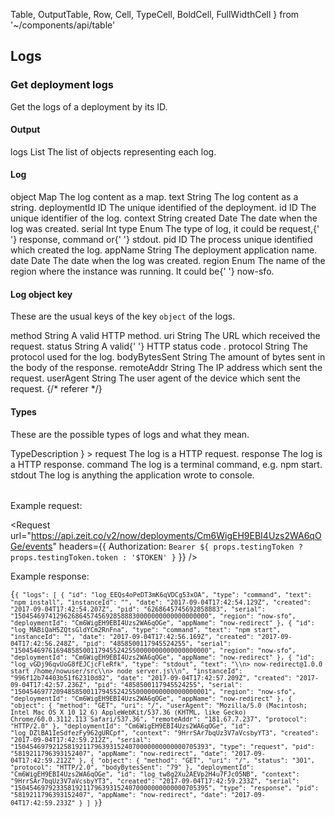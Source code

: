   Table,
  OutputTable,
  Row,
  Cell,
  TypeCell,
  BoldCell,
  FullWidthCell
} from '~/components/api/table'

## Logs

### Get deployment logs

<Endpoint method="GET" url="/v2/now/deployments/:id/events" />

Get the logs of a deployment by its ID.

#### Output

<OutputTable>
  <Row>
    <BoldCell>logs</BoldCell>
    <TypeCell>List</TypeCell>
    <Cell>The list of objects representing each log.</Cell>
  </Row>
</OutputTable>

#### Log

<OutputTable>
  <Row>
    <BoldCell>object</BoldCell>
    <TypeCell>Map</TypeCell>
    <Cell>The log content as a map.</Cell>
  </Row>
  <Row>
    <BoldCell>text</BoldCell>
    <TypeCell>String</TypeCell>
    <Cell>The log content as a string.</Cell>
  </Row>
  <Row>
    <BoldCell>deploymentId</BoldCell>
    <TypeCell>ID</TypeCell>
    <Cell>The unique identified of the deployment.</Cell>
  </Row>
  <Row>
    <BoldCell>id</BoldCell>
    <TypeCell>ID</TypeCell>
    <Cell>The unique identifier of the log.</Cell>
  </Row>
  <Row>
    <BoldCell>context</BoldCell>
    <TypeCell>String</TypeCell>
    <Cell />
  </Row>
  <Row>
    <BoldCell>created</BoldCell>
    <TypeCell>Date</TypeCell>
    <Cell>The date when the log was created.</Cell>
  </Row>
  <Row>
    <BoldCell>serial</BoldCell>
    <TypeCell>Int</TypeCell>
    <Cell />
  </Row>
  <Row>
    <BoldCell>type</BoldCell>
    <TypeCell>Enum</TypeCell>
    <Cell>
      The type of log, it could be <InlineCode>request</InlineCode>,{' '}
      <InlineCode>response</InlineCode>, <InlineCode>command</InlineCode> or{' '}
      <InlineCode>stdout</InlineCode>.
    </Cell>
  </Row>
  <Row>
    <BoldCell>pid</BoldCell>
    <TypeCell>ID</TypeCell>
    <Cell>The process unique identified which created the log.</Cell>
  </Row>
  <Row>
    <BoldCell>appName</BoldCell>
    <TypeCell>String</TypeCell>
    <Cell>The deployment application name.</Cell>
  </Row>
  <Row>
    <BoldCell>date</BoldCell>
    <TypeCell>Date</TypeCell>
    <Cell>The date when the log was created.</Cell>
  </Row>
  <Row>
    <BoldCell>region</BoldCell>
    <TypeCell>Enum</TypeCell>
    <Cell>
      The name of the region where the instance was running. It could be{' '}
      <InlineCode>now-sfo</InlineCode>.
    </Cell>
  </Row>
</OutputTable>

#### Log object key

These are the usual keys of the key `object` of the logs.

<OutputTable>
  <Row>
    <BoldCell>method</BoldCell>
    <TypeCell>String</TypeCell>
    <Cell>A valid HTTP method.</Cell>
  </Row>
  <Row>
    <BoldCell>uri</BoldCell>
    <TypeCell>String</TypeCell>
    <Cell>The URL which received the request.</Cell>
  </Row>
  <Row>
    <BoldCell>status</BoldCell>
    <TypeCell>String</TypeCell>
    <Cell>
      A valid{' '}
      <ExternalLink href="https://en.wikipedia.org/wiki/List_of_HTTP_status_codes">
        HTTP status code
      </ExternalLink>
      .
    </Cell>
  </Row>
  <Row>
    <BoldCell>protocol</BoldCell>
    <TypeCell>String</TypeCell>
    <Cell>The protocol used for the log.</Cell>
  </Row>
  <Row>
    <BoldCell>bodyBytesSent</BoldCell>
    <TypeCell>String</TypeCell>
    <Cell>The amount of bytes sent in the body of the response.</Cell>
  </Row>
  <Row>
    <BoldCell>remoteAddr</BoldCell>
    <TypeCell>String</TypeCell>
    <Cell>The IP address which sent the request.</Cell>
  </Row>
  <Row>
    <BoldCell>userAgent</BoldCell>
    <TypeCell>String</TypeCell>
    <Cell>The user agent of the device which sent the request.</Cell>
  </Row>
  {/* <Row>
    <BoldCell>referer</BoldCell>
    <TypeCell></TypeCell>
    <Cell></Cell>
  </Row> */}
</OutputTable>

#### Types

These are the possible types of logs and what they mean.

<Table
  head={
    <Row>
      <Cell isHead>Type</Cell>
      <FullWidthCell isHead>Description</FullWidthCell>
    </Row>
  }
>
  <Row>
    <BoldCell>request</BoldCell>
    <Cell>The log is a HTTP request.</Cell>
  </Row>
  <Row>
    <BoldCell>response</BoldCell>
    <Cell>The log is a HTTP response.</Cell>
  </Row>
  <Row>
    <BoldCell>command</BoldCell>
    <Cell>
      The log is a terminal command, e.g. <InlineCode>npm start</InlineCode>.
    </Cell>
  </Row>
  <Row>
    <BoldCell>stdout</BoldCell>
    <Cell>The log is anything the application wrote to console.</Cell>
  </Row>
</Table>

<Example>
  Example request:

<Request
  url="https://api.zeit.co/v2/now/deployments/Cm6WigEH9EBI4Uzs2WA6qOGe/events"
  headers={{
    Authorization: `Bearer ${
      props.testingToken ? props.testingToken.token : '$TOKEN'
    }`
  }}
/>

Example response:

  <Code lang="json">{`{
    "logs": [
      {
        "id": "log_EEQs4oPeDT3mK6qVDCg53xOA",
        "type": "command",
        "text": "npm install",
        "instanceId": "",
        "date": "2017-09-04T17:42:54.129Z",
        "created": "2017-09-04T17:42:54.207Z",
        "pid": "6268645745692858883",
        "serial": "150454697412962686457456928588830000000000000000000",
        "region": "now-sfo",
        "deploymentId": "Cm6WigEH9EBI4Uzs2WA6qOGe",
        "appName": "now-redirect"
      },
      {
        "id": "log_MABiQaH5ZQtsGldYCm2RnFna",
        "type": "command",
        "text": "npm start",
        "instanceId": "",
        "date": "2017-09-04T17:42:56.169Z",
        "created": "2017-09-04T17:42:56.248Z",
        "pid": "4858500117945524255",
        "serial": "150454697616948585001179455242550000000000000000000",
        "region": "now-sfo",
        "deploymentId": "Cm6WigEH9EBI4Uzs2WA6qOGe",
        "appName": "now-redirect"
      },
      {
        "id": "log_vGDj96qvUoG8fEJCjcFleRfk",
        "type": "stdout",
        "text": "\\n> now-redirect@1.0.0 start /home/nowuser/src\\n> node server.js\\n",
        "instanceId": "996f12b74403b51f62310d82",
        "date": "2017-09-04T17:42:57.209Z",
        "created": "2017-09-04T17:42:57.236Z",
        "pid": "4858500117945524255",
        "serial": "150454697720948585001179455242550000000000000000001",
        "region": "now-sfo",
        "deploymentId": "Cm6WigEH9EBI4Uzs2WA6qOGe",
        "appName": "now-redirect"
      },
      {
        "object": {
          "method": "GET",
          "uri": "/",
          "userAgent": "Mozilla/5.0 (Macintosh; Intel Mac OS X 10_12_6) AppleWebKit/537.36 (KHTML, like Gecko) Chrome/60.0.3112.113 Safari/537.36",
          "remoteAddr": "181.67.7.237",
          "protocol": "HTTP/2.0"
        },
        "deploymentId": "Cm6WigEH9EBI4Uzs2WA6qOGe",
        "id": "log_DZlBA1IeSdfezFy962gURCpf",
        "context": "9HrrSAr7bqUz3V7aVcsbyYT3",
        "created": "2017-09-04T17:42:59.212Z",
        "serial": "150454697921258192117963931524070000000000000705393",
        "type": "request",
        "pid": "5819211796393152407",
        "appName": "now-redirect",
        "date": "2017-09-04T17:42:59.212Z"
      },
      {
        "object": {
          "method": "GET",
          "uri": "/",
          "status": "301",
          "protocol": "HTTP/2.0",
          "bodyBytesSent": "79"
        },
        "deploymentId": "Cm6WigEH9EBI4Uzs2WA6qOGe",
        "id": "log_tw8g2Xu2AEVp2H4u7FJc05NB",
        "context": "9HrrSAr7bqUz3V7aVcsbyYT3",
        "created": "2017-09-04T17:42:59.233Z",
        "serial": "150454697923358192117963931524070000000000000705395",
        "type": "response",
        "pid": "5819211796393152407",
        "appName": "now-redirect",
        "date": "2017-09-04T17:42:59.233Z"
      }
    ]
  }`}</Code>
</Example>
